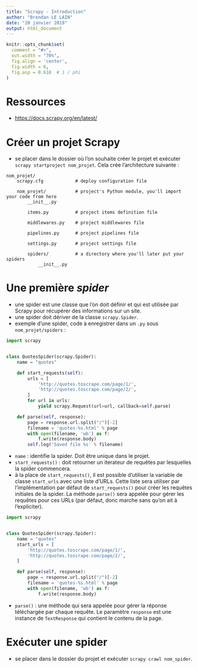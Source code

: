 ```yaml
---
title: "Scrapy - Introduction"
author: "Brendan LE LAIN"
date: "20 janvier 2019"
output: html_document
---
```


```r
knitr::opts_chunk$set(
  comment = "#>",
  out.width = "70%",
  fig.align = 'center',
  fig.width = 6,
  fig.asp = 0.618  # 1 / phi
)
```

# Ressources

* <https://docs.scrapy.org/en/latest/>

# Créer un projet Scrapy

* se placer dans le dossier où l'on souhaite créer le projet et exécuter `scrapy startproject nom_projet`. Cela crée l'architecture suivante : 

```{}
nom_projet/
    scrapy.cfg            # deploy configuration file

    nom_projet/           # project's Python module, you'll import your code from here
        __init__.py

        items.py          # project items definition file

        middlewares.py    # project middlewares file

        pipelines.py      # project pipelines file

        settings.py       # project settings file

        spiders/          # a directory where you'll later put your spiders
            __init__.py
```

# Une première *spider*

* une spider est une classe que l'on doit définir et qui est utilisée par Scrapy pour récupérer des informations sur un site.
* une spider doit dériver de la classe `scrapy.Spider`.
* exemple d'une spider, code à enregistrer dans un `.py` sous `nom_projet/spiders` : 

```python
import scrapy


class QuotesSpider(scrapy.Spider):
    name = "quotes"

    def start_requests(self):
        urls = [
            'http://quotes.toscrape.com/page/1/',
            'http://quotes.toscrape.com/page/2/',
        ]
        for url in urls:
            yield scrapy.Request(url=url, callback=self.parse)

    def parse(self, response):
        page = response.url.split("/")[-2]
        filename = 'quotes-%s.html' % page
        with open(filename, 'wb') as f:
            f.write(response.body)
        self.log('Saved file %s' % filename)
```

* `name` : identifie la spider. Doit être unique dans le projet.
* `start_requests()` : doit retourner un iterateur de requêtes par lesquelles la spider commencera.
* à la place de `start_requests()`, il est possible d'utiliser la variable de classe `start_urls` avec une liste d'URLs. Cette liste sera utiliser par l'implémentation par défaut de `start_requests()` pour créer les requêtes initiales de la spider. La méthode `parse()` sera appelée pour gérer les requêtes pour ces URLs (par défaut, donc marche sans qu'on ait à l'expliciter).

```python
import scrapy


class QuotesSpider(scrapy.Spider):
    name = "quotes"
    start_urls = [
        'http://quotes.toscrape.com/page/1/',
        'http://quotes.toscrape.com/page/2/',
    ]

    def parse(self, response):
        page = response.url.split("/")[-2]
        filename = 'quotes-%s.html' % page
        with open(filename, 'wb') as f:
            f.write(response.body)
```

* `parse()` : une méthode qui sera appelée pour gérer la réponse téléchargée par chaque requête. Le paramètre `response` est une instance de `TextResponse` qui contient le contenu de la page. 



# Exécuter une spider

* se placer dans le dossier du projet et exécuter `scrapy crawl nom_spider`.







